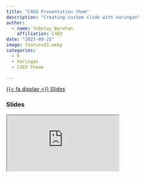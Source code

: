 ```yaml
---
title: "C4ED Presentation them"
description: "Creating custom slide with xaringan"
author: 
  - name: Yebelay Berehan
    affiliation: C4ED
date: "2023-09-25"
image: featured1.webp
categories:
  - R
  - Xaringan
  - C4ED theme

---
```


<span class="listing-btn-group">
<a href="https://yebelay.github.io/Making-Slide-in-R/Slide.html#1" class="btn" role="button">{{< fa display >}} Slides</a> 


### Slides

<iframe class="slides" src="https://yebelay.github.io/Making-Slide-in-R/Slide.html#1"></iframe>

